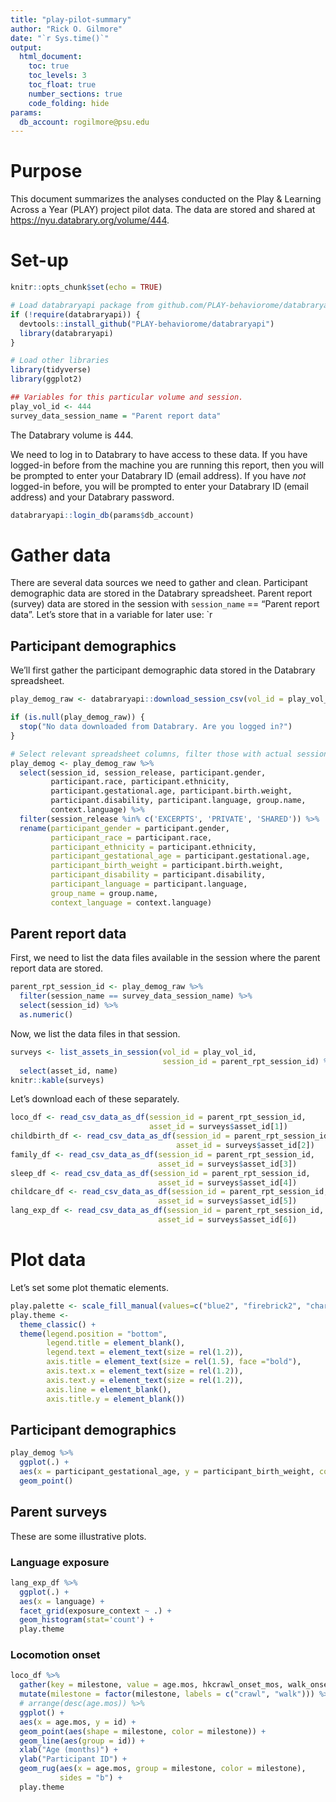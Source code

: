 ```yaml
---
title: "play-pilot-summary"
author: "Rick O. Gilmore"
date: "`r Sys.time()`"
output: 
  html_document:
    toc: true
    toc_levels: 3
    toc_float: true
    number_sections: true
    code_folding: hide
params: 
  db_account: rogilmore@psu.edu
---
```


# Purpose

This document summarizes the analyses conducted on the Play & Learning Across a Year (PLAY) project pilot data.
The data are stored and shared at <https://nyu.databrary.org/volume/444>.

# Set-up

```r
knitr::opts_chunk$set(echo = TRUE)

# Load databraryapi package from github.com/PLAY-behaviorome/databraryapi
if (!require(databraryapi)) {
  devtools::install_github("PLAY-behaviorome/databraryapi")
  library(databraryapi)
}

# Load other libraries
library(tidyverse)
library(ggplot2)

## Variables for this particular volume and session.
play_vol_id <- 444
survey_data_session_name = "Parent report data"
```

The Databrary volume is 444.

We need to log in to Databrary to have access to these data.
If you have logged-in before from the machine you are running this report, then you will be prompted to enter your Databrary ID (email address).
If you have *not* logged-in before, you will be prompted to enter your Databrary ID (email address) and your Databrary password.

```r
databraryapi::login_db(params$db_account)
```

# Gather data

There are several data sources we need to gather and clean.
Participant demographic data are stored in the Databrary spreadsheet.
Parent report (survey) data are stored in the session with `session_name` == "Parent report data".
Let's store that in a variable for later use: `r 

## Participant demographics

We'll first gather the participant demographic data stored in the Databrary spreadsheet.

```r
play_demog_raw <- databraryapi::download_session_csv(vol_id = play_vol_id)

if (is.null(play_demog_raw)) {
  stop("No data downloaded from Databrary. Are you logged in?")
}

# Select relevant spreadsheet columns, filter those with actual session data, and rename variables to use underscores
play_demog <- play_demog_raw %>%
  select(session_id, session_release, participant.gender,
         participant.race, participant.ethnicity,
         participant.gestational.age, participant.birth.weight,
         participant.disability, participant.language, group.name,
         context.language) %>%
  filter(session_release %in% c('EXCERPTS', 'PRIVATE', 'SHARED')) %>%
  rename(participant_gender = participant.gender,
         participant_race = participant.race,
         participant_ethnicity = participant.ethnicity,
         participant_gestational_age = participant.gestational.age,
         participant_birth_weight = participant.birth.weight,
         participant_disability = participant.disability, 
         participant_language = participant.language, 
         group_name = group.name,
         context_language = context.language)
```

## Parent report data

First, we need to list the data files available in the session where the parent report data are stored.

```r
parent_rpt_session_id <- play_demog_raw %>%
  filter(session_name == survey_data_session_name) %>%
  select(session_id) %>%
  as.numeric()
```

Now, we list the data files in that session.

```r
surveys <- list_assets_in_session(vol_id = play_vol_id,
                                  session_id = parent_rpt_session_id) %>%
  select(asset_id, name)
knitr::kable(surveys)
```

Let's download each of these separately.

```r
loco_df <- read_csv_data_as_df(session_id = parent_rpt_session_id, 
                               asset_id = surveys$asset_id[1])
childbirth_df <- read_csv_data_as_df(session_id = parent_rpt_session_id, 
                                     asset_id = surveys$asset_id[2])
family_df <- read_csv_data_as_df(session_id = parent_rpt_session_id, 
                                 asset_id = surveys$asset_id[3])
sleep_df <- read_csv_data_as_df(session_id = parent_rpt_session_id, 
                                 asset_id = surveys$asset_id[4])
childcare_df <- read_csv_data_as_df(session_id = parent_rpt_session_id, 
                                 asset_id = surveys$asset_id[5])
lang_exp_df <- read_csv_data_as_df(session_id = parent_rpt_session_id, 
                                 asset_id = surveys$asset_id[6])
```

# Plot data

Let's set some plot thematic elements.

```r
play.palette <- scale_fill_manual(values=c("blue2", "firebrick2", "chartreuse2", "darkorchid2"))
play.theme <-   
  theme_classic() +
  theme(legend.position = "bottom",
        legend.title = element_blank(),
        legend.text = element_text(size = rel(1.2)),
        axis.title = element_text(size = rel(1.5), face ="bold"),
        axis.text.x = element_text(size = rel(1.2)),
        axis.text.y = element_text(size = rel(1.2)),
        axis.line = element_blank(),
        axis.title.y = element_blank())
```

## Participant demographics

```r
play_demog %>% 
  ggplot(.) +
  aes(x = participant_gestational_age, y = participant_birth_weight, color = participant_race) +
  geom_point()
```

## Parent surveys

These are some illustrative plots.

### Language exposure

```r
lang_exp_df %>%
  ggplot(.) +
  aes(x = language) +
  facet_grid(exposure_context ~ .) +
  geom_histogram(stat='count') +
  play.theme
```

### Locomotion onset

```r
loco_df %>%
  gather(key = milestone, value = age.mos, hkcrawl_onset_mos, walk_onset_mos) %>%
  mutate(milestone = factor(milestone, labels = c("crawl", "walk"))) %>%
  # arrange(desc(age.mos)) %>%
  ggplot() +
  aes(x = age.mos, y = id) +
  geom_point(aes(shape = milestone, color = milestone)) +
  geom_line(aes(group = id)) +
  xlab("Age (months)") +
  ylab("Participant ID") +
  geom_rug(aes(x = age.mos, group = milestone, color = milestone),
           sides = "b") +
  play.theme
```

